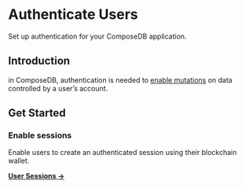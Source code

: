 # Authenticate Users
Set up authentication for your ComposeDB application.

## Introduction
in ComposeDB, authentication is needed to [enable mutations](../../guides/data-interactions/mutations.mdx) on data controlled by a user’s account.

## Get Started

### Enable sessions

Enable users to create an authenticated session using their blockchain wallet.

[**User Sessions →**](./user-sessions.mdx)